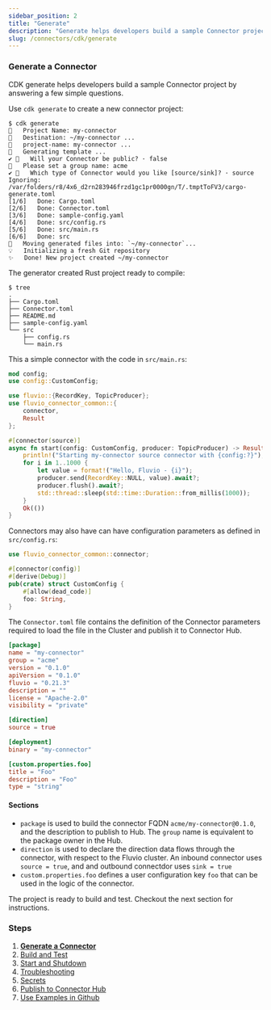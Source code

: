 ```yaml
---
sidebar_position: 2
title: "Generate"
description: "Generate helps developers build a sample Connector project by answering a few simple questions."
slug: /connectors/cdk/generate
---
```


### Generate a Connector

CDK generate helps developers build a sample Connector project by answering a few simple questions.

Use `cdk generate` to create a new connector project:

```shell
$ cdk generate
🤷   Project Name: my-connector
🔧   Destination: ~/my-connector ...
🔧   project-name: my-connector ...
🔧   Generating template ...
✔ 🤷   Will your Connector be public? · false
🤷   Please set a group name: acme
✔ 🤷   Which type of Connector would you like [source/sink]? · source
Ignoring: /var/folders/r8/4x6_d2rn283946frzd1gc1pr0000gn/T/.tmptToFV3/cargo-generate.toml
[1/6]   Done: Cargo.toml
[2/6]   Done: Connector.toml
[3/6]   Done: sample-config.yaml
[4/6]   Done: src/config.rs
[5/6]   Done: src/main.rs
[6/6]   Done: src
🔧   Moving generated files into: `~/my-connector`...
💡   Initializing a fresh Git repository
✨   Done! New project created ~/my-connector
```

The generator created Rust project ready to compile:

```
$ tree
.
├── Cargo.toml
├── Connector.toml
├── README.md
├── sample-config.yaml
└── src
    ├── config.rs
    └── main.rs
```

This a simple connector with the code in `src/main.rs`:

```rust title="src/main.rs"
mod config;
use config::CustomConfig;

use fluvio::{RecordKey, TopicProducer};
use fluvio_connector_common::{
    connector,
    Result
};

#[connector(source)]
async fn start(config: CustomConfig, producer: TopicProducer) -> Result<()> {
    println!("Starting my-connector source connector with {config:?}");
    for i in 1..1000 {
        let value = format!("Hello, Fluvio - {i}");
        producer.send(RecordKey::NULL, value).await?;
        producer.flush().await?;
        std::thread::sleep(std::time::Duration::from_millis(1000));
    }
    Ok(())
}
```

Connectors may also have can have configuration parameters as defined in `src/config.rs`:

```rust title="src/config.rs"
use fluvio_connector_common::connector;

#[connector(config)]
#[derive(Debug)]
pub(crate) struct CustomConfig {
    #[allow(dead_code)]
    foo: String,
}
```

 The `Connector.toml` file contains the definition of the Connector parameters required to load the file in the Cluster and publish it to Connector Hub.

```toml title="Connector.toml"
[package]
name = "my-connector"
group = "acme"
version = "0.1.0"
apiVersion = "0.1.0"
fluvio = "0.21.3"
description = ""
license = "Apache-2.0"
visibility = "private"

[direction]
source = true

[deployment]
binary = "my-connector"

[custom.properties.foo]
title = "Foo"
description = "Foo"
type = "string"
```

#### Sections

* `package` is used to build the connector FQDN `acme/my-connector@0.1.0`, and the description to publish to  Hub. The `group` name is equivalent to the package owner in the Hub.
* `direction` is used to declare the direction data flows through the connector, with respect to the Fluvio cluster. An inbound connector uses `source = true`, and and outbound connectdor uses `sink = true`
* `custom.properties.foo` defines a user configuration key `foo` that can be used in the logic of the connector.

The project is ready to build and test. Checkout the next section for instructions.

### Steps

1. **[Generate a Connector]**
2. [Build and Test]
3. [Start and Shutdown]
4. [Troubleshooting]
5. [Secrets]
6. [Publish to Connector Hub]
7. [Use Examples in Github]

[Generate a Connector]: /docs/connectors/cdk/generate
[Build and Test]: /docs/connectors/cdk/build
[Start and Shutdown]: /docs/connectors/cdk/start-shutdown
[Troubleshooting]: /docs/connectors/cdk/troubleshooting
[Secrets]: /docs/connectors/cdk/secrets
[Publish to Connector Hub]: /docs/connectors/cdk/publish
[Use Examples in Github]: /docs/connectors/cdk/github-examples
